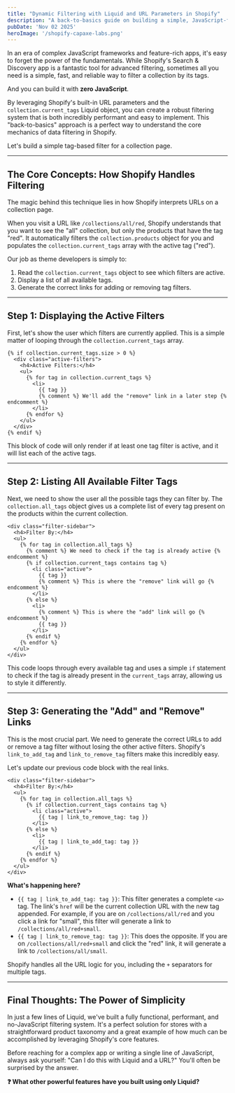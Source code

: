 ```yaml
---
title: "Dynamic Filtering with Liquid and URL Parameters in Shopify"
description: "A back-to-basics guide on building a simple, JavaScript-free collection filtering system using only Liquid objects and URL query parameters."
pubDate: 'Nov 02 2025'
heroImage: '/shopify-capaxe-labs.png'
---
```


In an era of complex JavaScript frameworks and feature-rich apps, it's easy to forget the power of the fundamentals. While Shopify's Search & Discovery app is a fantastic tool for advanced filtering, sometimes all you need is a simple, fast, and reliable way to filter a collection by its tags.

And you can build it with **zero JavaScript**.

By leveraging Shopify's built-in URL parameters and the `collection.current_tags` Liquid object, you can create a robust filtering system that is both incredibly performant and easy to implement. This "back-to-basics" approach is a perfect way to understand the core mechanics of data filtering in Shopify.

Let's build a simple tag-based filter for a collection page.

---

## **The Core Concepts: How Shopify Handles Filtering**

The magic behind this technique lies in how Shopify interprets URLs on a collection page.

When you visit a URL like `/collections/all/red`, Shopify understands that you want to see the "all" collection, but only the products that have the tag "red". It automatically filters the `collection.products` object for you and populates the `collection.current_tags` array with the active tag ("red").

Our job as theme developers is simply to:
1.  Read the `collection.current_tags` object to see which filters are active.
2.  Display a list of all available tags.
3.  Generate the correct links for adding or removing tag filters.

---

## **Step 1: Displaying the Active Filters**

First, let's show the user which filters are currently applied. This is a simple matter of looping through the `collection.current_tags` array.

```liquid
{% if collection.current_tags.size > 0 %}
  <div class="active-filters">
    <h4>Active Filters:</h4>
    <ul>
      {% for tag in collection.current_tags %}
        <li>
          {{ tag }}
          {% comment %} We'll add the "remove" link in a later step {% endcomment %}
        </li>
      {% endfor %}
    </ul>
  </div>
{% endif %}
```
This block of code will only render if at least one tag filter is active, and it will list each of the active tags.

---

## **Step 2: Listing All Available Filter Tags**

Next, we need to show the user all the possible tags they can filter by. The `collection.all_tags` object gives us a complete list of every tag present on the products within the current collection.

```liquid
<div class="filter-sidebar">
  <h4>Filter By:</h4>
  <ul>
    {% for tag in collection.all_tags %}
      {% comment %} We need to check if the tag is already active {% endcomment %}
      {% if collection.current_tags contains tag %}
        <li class="active">
          {{ tag }}
          {% comment %} This is where the "remove" link will go {% endcomment %}
        </li>
      {% else %}
        <li>
          {% comment %} This is where the "add" link will go {% endcomment %}
          {{ tag }}
        </li>
      {% endif %}
    {% endfor %}
  </ul>
</div>
```
This code loops through every available tag and uses a simple `if` statement to check if the tag is already present in the `current_tags` array, allowing us to style it differently.

---

## **Step 3: Generating the "Add" and "Remove" Links**

This is the most crucial part. We need to generate the correct URLs to add or remove a tag filter without losing the other active filters. Shopify's `link_to_add_tag` and `link_to_remove_tag` filters make this incredibly easy.

Let's update our previous code block with the real links.

```liquid
<div class="filter-sidebar">
  <h4>Filter By:</h4>
  <ul>
    {% for tag in collection.all_tags %}
      {% if collection.current_tags contains tag %}
        <li class="active">
          {{ tag | link_to_remove_tag: tag }}
        </li>
      {% else %}
        <li>
          {{ tag | link_to_add_tag: tag }}
        </li>
      {% endif %}
    {% endfor %}
  </ul>
</div>
```

**What's happening here?**
-   `{{ tag | link_to_add_tag: tag }}`: This filter generates a complete `<a>` tag. The link's `href` will be the current collection URL with the new tag appended. For example, if you are on `/collections/all/red` and you click a link for "small", this filter will generate a link to `/collections/all/red+small`.
-   `{{ tag | link_to_remove_tag: tag }}`: This does the opposite. If you are on `/collections/all/red+small` and click the "red" link, it will generate a link to `/collections/all/small`.

Shopify handles all the URL logic for you, including the `+` separators for multiple tags.

---

## **Final Thoughts: The Power of Simplicity**

In just a few lines of Liquid, we've built a fully functional, performant, and no-JavaScript filtering system. It's a perfect solution for stores with a straightforward product taxonomy and a great example of how much can be accomplished by leveraging Shopify's core features.

Before reaching for a complex app or writing a single line of JavaScript, always ask yourself: "Can I do this with Liquid and a URL?" You'll often be surprised by the answer.

**❓ What other powerful features have you built using only Liquid?**